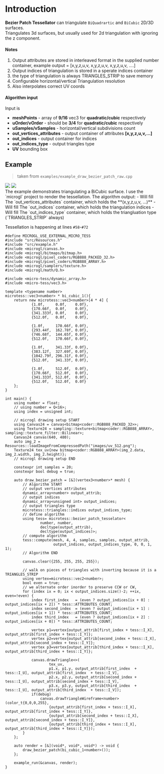 # Introduction
**Bezier Patch Tessellator** can triangulate `BiQuadrartic` and `BiCubic` 2D/3D surfaces.  
Triangulates 3d surfaces, but usually used for 2d triangulation with ignoring the z component.

#### Notes
1. Output attributes are stored in interleaved format in the supplied number container, example
   output = [x,y,z,u,v, x,y,z,u,v, x,y,z,u,v, ....]
2. Output indices of triangulation is stored in a sperate indices container
3. the type of triangulation is always TRIANGLES_STRIP to save memory
4. Configurable horizontal/vertical Triangulation resolution
5. Also interpolates correct UV coords

#### Algorithm input
Input is
- **meshPoints** - array of **9/16** vec3 for **quadratic/cubic** respectively
- **uOrder/vOrder** - should be **3/4** for **quadratic/cubic** respectively
- **uSamples/vSamples** - horizontal/vertical subdivisions count
- **out_vertices_attributes** - output container of attributes **[x,y,z,u,v,...]**
- **out_indices** - output container for indices
- **out_indices_type** - output triangles type
- **UV** bounding box

## Example

> taken from `examples/example_draw_bezier_patch_raw.cpp`

<div style={{margin: "auto" }}>
<img src="/images/tess/bezier-patch.png" style={{height:"250px", display: "inline-block"}} />
<img src="/images/tess/bezier-patch-2.png" style={{height:"250px", display:"inline-block"}} />
</div>
The example demonstrates triangulating a BiCubic surface.  
I use the `microgl` project to render the tessellation.  
The algorithm output:
- Will fill The `out_vertices_attributes` container, which holds the **(x,y,z,u,v, ...)**
- Will fill The `out_indices` container, which holds the triangulation indices
- Will fill The `out_indices_type` container, which holds the triangluation type (`TRIANGLES_STRIP` always)

Tessellation is happening at lines `#58`-`#72`

```c-lines_numbers
#define MICROGL_USE_EXTERNAL_MICRO_TESS
#include "src/Resources.h"
#include "src/example.h"
#include <microgl/canvas.h>
#include <microgl/bitmaps/bitmap.h>
#include <microgl/pixel_coders/RGB888_PACKED_32.h>
#include <microgl/pixel_coders/RGB888_ARRAY.h>
#include <microgl/samplers/texture.h>
#include <microgl/math/Q.h>

#include <micro-tess/dynamic_array.h>
#include <micro-tess/vec3.h>

template <typename number>
microtess::vec3<number> * bi_cubic_1(){
    return new microtess::vec3<number>[4 * 4] {
            {1.0f,     0.0f,    0.0f},
            {170.66f,  0.0f,    0.0f},
            {341.333f, 0.0f,    0.0f},
            {512.0f,   0.0f,    0.0f},

            {1.0f,     170.66f, 0.0f},
            {293.44f,  162.78f, 0.0f},
            {746.68f,  144.65f, 0.0f},
            {512.0f,   170.66f, 0.0f},

            {1.0f,     341.33f, 0.0f},
            {383.12f,  327.69f, 0.0f},
            {1042.79f, 296.31f, 0.0f},
            {512.0f,   341.33f, 0.0f},

            {1.0f,     512.0f,  0.0f},
            {170.66f,  512.0f,  0.0f},
            {341.333f, 512.0f,  0.0f},
            {512.0f,   512.0f,  0.0f}
    };
}

int main() {
    using number = float;
    // using number = Q<16>;
    using index = unsigned int;

    // microgl drawing setup START
    using Canvas24 = canvas<bitmap<coder::RGB888_PACKED_32>>;
    using Texture24 = sampling::texture<bitmap<coder::RGB888_ARRAY>, sampling::texture_filter::Bilinear>;
    Canvas24 canvas(640, 480);
    auto img_2 = Resources::loadImageFromCompressedPath("images/uv_512.png");
    Texture24 tex_uv{new bitmap<coder::RGB888_ARRAY>(img_2.data, img_2.width, img_2.height)};
    // microgl drawing setup END

    constexpr int samples = 20;
    constexpr bool debug = true;

    auto draw_bezier_patch = [&](vertex3<number>* mesh) {
        // Algorithm START
        // output vertices attributes
        dynamic_array<number> output_attrib;
        // output indices
        dynamic_array<unsigned int> output_indices;
        // output triangles type
        microtess::triangles::indices output_indices_type;
        // define algorithm
        using tess= microtess::bezier_patch_tesselator<
                number, number,
                decltype(output_attrib),
                decltype(output_indices)>;
        // compute algorithm
        tess::compute(mesh, 4, 4, samples, samples, output_attrib,
                      output_indices, output_indices_type, 0, 0, 1, 1);
        // Algorithm END
        
        canvas.clear({255, 255, 255, 255});

        // walk on pieces of triangles with inverting because it is a TRIANGLES_STRIP
        using vertex=microtess::vec2<number>;
        bool even = true;
        // we alternate order inorder to preserve CCW or CW,
        for (index ix = 0; ix < output_indices.size()-2; ++ix, even=!even) { 
            index first_index   = (even ? output_indices[ix + 0] : output_indices[ix + 2]) * tess::ATTRIBUTES_COUNT;
            index second_index  = (even ? output_indices[ix + 1] : output_indices[ix + 1]) * tess::ATTRIBUTES_COUNT;
            index third_index   = (even ? output_indices[ix + 2] : output_indices[ix + 0]) * tess::ATTRIBUTES_COUNT;

            vertex p1=vertex{output_attrib[first_index + tess::I_X], output_attrib[first_index + tess::I_Y]};
            vertex p2=vertex{output_attrib[second_index + tess::I_X], output_attrib[second_index + tess::I_Y]};
            vertex p3=vertex{output_attrib[third_index + tess::I_X], output_attrib[third_index + tess::I_Y]};

            canvas.drawTriangle<>(
                    tex_uv,
                    p1.x, p1.y, output_attrib[first_index  + tess::I_U], output_attrib[first_index  + tess::I_V],
                    p2.x, p2.y, output_attrib[second_index + tess::I_U], output_attrib[second_index + tess::I_V],
                    p3.x, p3.y, output_attrib[third_index  + tess::I_U], output_attrib[third_index  + tess::I_V]);
            if(debug)
                canvas.drawTriangleWireframe<number>(color_t{0,0,0,255},
                    {output_attrib[first_index + tess::I_X], output_attrib[first_index + tess::I_Y]},
                    {output_attrib[second_index + tess::I_X], output_attrib[second_index + tess::I_Y]},
                    {output_attrib[third_index + tess::I_X], output_attrib[third_index + tess::I_Y]});
        }
    };

    auto render = [&](void*, void*, void*) -> void {
        draw_bezier_patch(bi_cubic_1<number>());
    };

    example_run(&canvas, render);
}
```